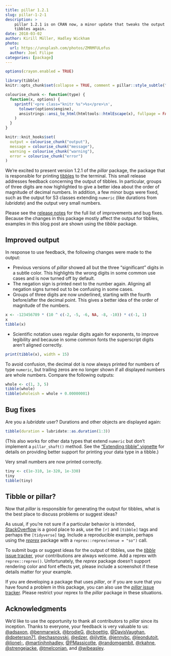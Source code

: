 ```yaml
---
title: pillar 1.2.1
slug: pillar-1-2-1
description: >
    pillar 1.2.1 is on CRAN now, a minor update that tweaks the output of
    tibbles again.
date: 2018-03-02
author: Kirill Müller, Hadley Wickham
photo:
  url: https://unsplash.com/photos/ZMRMFULofus
  author: Joel Filipe
categories: [package]
---
```



```r
options(crayon.enabled = TRUE)

library(tibble)
knitr::opts_chunk$set(collapse = TRUE, comment = pillar::style_subtle("#>"))

colourise_chunk <- function(type) {
  function(x, options) {
    sprintf('<pre class="knitr %s">%s</pre>\n',
      tolower(options$engine),
      ansistrings::ansi_to_html(htmltools::htmlEscape(x), fullpage = FALSE)
    )
  }
}

knitr::knit_hooks$set(
  output = colourise_chunk("output"),
  message = colourise_chunk("message"),
  warning = colourise_chunk("warning"),
  error = colourise_chunk("error")
)
```

We’re excited to present version 1.2.1 of the *pillar* package, the package that is responsible for printing [tibbles](http://tibble.tidyverse.org/) to the terminal.  This small release addresses feedback concerning the output of tibbles.  In particular, groups of three digits are now highlighted to give a better idea about the order of magnitude of decimal numbers.  In addition, a few minor bugs were fixed, such as the output for S3 classes extending `numeric` (like durations from *lubridate*) and the output very small numbers.

Please see the [release notes](https://github.com/r-lib/pillar/releases/v1.2.1) for the full list of improvements and bug fixes.  Because the changes in this package mostly affect the output for tibbles, examples in this blog post are shown using the *tibble* package.


## Improved output

In response to use feedback, the following changes were made to the output:

- Previous versions of *pillar* showed all but the three "significant" digits in a subtle color.  This highlights the wrong digits in some common use cases and is now turned off by default.  
- The negation sign is printed next to the number again.  Aligning all negation signs turned out to be confusing in some cases.
- Groups of three digits are now underlined, starting with the fourth before/after the decimal point. This gives a better idea of the order of magnitude of the numbers.

```r
x <- -123456789 * (10 ^ c(-2, -5, -6, NA, -8, -10)) * c(-1, 1)
x
tibble(x)
```

- Scientific notation uses regular digits again for exponents, to improve legibility and because in some common fonts the superscript digits aren't aligned correctly.

```r
print(tibble(x), width = 15)
```

To avoid confusion, the decimal dot is now always printed for numbers of type `numeric`, but trailing zeros are no longer shown if all displayed numbers are whole numbers. Compare the following outputs:

```r
whole <- c(1, 3, 5)
tibble(whole)
tibble(wholeish = whole + 0.00000001)
```


## Bug fixes

Are you a *lubridate* user? Durations and other objects are displayed again:

```r
tibble(duration = lubridate::as.duration(1:3))
```

(This also works for other data types that extend `numeric` but don't implement a `pillar_shaft()` method. See the ["Extending tibble" vignette](http://tibble.tidyverse.org/articles/extending.html) for details on providing better support for printing your data type in a tibble.)

Very small numbers are now printed correctly.

```r
tiny <- c(1e-310, 1e-320, 1e-330)
tiny
tibble(tiny)
```


## Tibble or pillar?

Now that *pillar* is responsible for generating the output for tibbles, what is the best place to discuss problems or suggest ideas?

As usual, if you're not sure if a particular behavior is intended, [StackOverflow](https://stackoverflow.com/) is a good place to ask, use the `[r]` and `[tibble]` tags and perhaps the `[tidyverse]` tag.  Include a reproducible example, perhaps using the [*reprex*](http://reprex.tidyverse.org/) package with a `reprex::reprex(venue = "so")` call.

To submit bugs or suggest ideas for the output of tibbles, use the [*tibble* issue tracker](https://github.com/tidyverse/tibble/issues), your contributions are always welcome.  Add a reprex with `reprex::reprex()`.  Unfortunately, the *reprex* package doesn't support rendering color and font effects yet, please include a screenshot if these details matter for your example.

If you are developing a package that uses *pillar*, or if you are sure that you have found a problem in this package, you can also use the [*pillar* issue tracker](https://github.com/r-lib/pillar/issues).  Please restrict your reprex to the *pillar* package in these situations.


## Acknowledgments

We'd like to use the opportunity to thank all contributors to *pillar* since its inception. Thanks to everyone, your feedback is very valuable to us: 
[\@adsaxon](https://github.com/adsaxon), [\@benmarwick](https://github.com/benmarwick), [\@brodieG](https://github.com/brodieG), [\@cboettig](https://github.com/cboettig), [\@DavisVaughan](https://github.com/DavisVaughan), [\@dpeterson71](https://github.com/dpeterson71), [\@echasnovski](https://github.com/echasnovski), [\@edzer](https://github.com/edzer), [\@ijlyttle](https://github.com/ijlyttle), [\@jennybc](https://github.com/jennybc), [\@leondutoit](https://github.com/leondutoit), [\@lionel-](https://github.com/lionel-), [\@martinjhnhadley](https://github.com/martinjhnhadley), [\@PMassicotte](https://github.com/PMassicotte), [\@randomgambit](https://github.com/randomgambit), [\@rkahne](https://github.com/rkahne), [\@strengejacke](https://github.com/strengejacke), [\@tmelconian](https://github.com/tmelconian), and [\@wibeasley](https://github.com/wibeasley).
